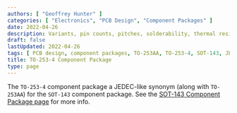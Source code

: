 ```yaml
---
authors: [ "Geoffrey Hunter" ]
categories: [ "Electronics", "PCB Design", "Component Packages" ]
date: 2022-04-26
description: Variants, pin counts, pitches, solderability, thermal resistances, dimensions, land patterns, 3D models and more info for the TO-253AA component package.
draft: false
lastUpdated: 2022-04-26
tags: [ PCB design, component packages, TO-253AA, TO-253-4, SOT-143, JEDEC ]
title: TO-253-4 Component Package
type: page
---
```



The `TO-253-4` component package a JEDEC-like synonym (along with `TO-253AA`) for the `SOT-143` component package. See the [SOT-143 Component Package page](/pcb-design/component-packages/sot-143-component-package/) for more info.
